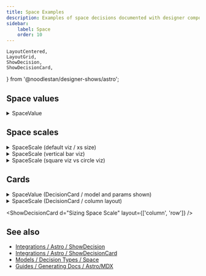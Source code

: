 ```yaml
---
title: Space Examples
description: Examples of space decisions documented with designer components.
sidebar:
    label: Space
    order: 10
---
```


    LayoutCentered,
    LayoutGrid,
    ShowDecision,
    ShowDecisionCard,
} from '@noodlestan/designer-shows/astro';

## Space values

<details>
<summary>SpaceValue</summary>

```mdx
<ShowDecision d="Space Unit" viz="square" />
```

</details>

<LayoutCentered>
    <ShowDecision d="Space Unit" viz="square" />
</LayoutCentered>

## Space scales

<details>
<summary>SpaceScale (default viz / xs size)</summary>

```mdx
<ShowDecision d="Layout Space Scale" size="xs" />
```

</details>

<ShowDecision d="Layout Space Scale" size="xs" />

<details>
<summary>SpaceScale (vertical bar viz)</summary>

```mdx
<ShowDecision d="Layout Rhythm Scale" viz="bar-v" />
```

</details>

<ShowDecision d="Layout Rhythm Scale" viz="bar-v" />

<details>
<summary>SpaceScale (square viz vs circle viz)</summary>

```mdx
<ShowDecision d="Sizing Space Scale" viz="square" />
<ShowDecision d="Sizing Space Scale" viz="circle" />
```

</details>

<LayoutGrid>
    <ShowDecision d="Sizing Space Scale" viz="square" />
    <ShowDecision d="Sizing Space Scale" viz="circle" />
</LayoutGrid>

## Cards

<details>
<summary>SpaceValue (DecisionCard / model and params shown)</summary>

```mdx
<ShowDecisionCard d="Space Unit" model params>
```

</details>

<ShowDecisionCard d="Space Unit" model params />

<details>
<summary>SpaceScale (DecisionCard / column layout)</summary>

```mdx
<ShowDecisionCard d="Sizing Space Scale" layout={["column","row"]}>
```

</details>

<ShowDecisionCard d="Sizing Space Scale" layout={['column', 'row']} />

## See also

-   [Integrations / Astro / ShowDecision](/integrations/Astro/ShowDecision)
-   [Integrations / Astro / ShowDecisionCard](/integrations/Astro/ShowDecisionCard)
-   [Models / Decision Types / Space](/models/decision-types#space)
-   [Guides / Generating Docs / Astro/MDX](/guides/generating-documentation/using-astro-components-in-mdx/)
